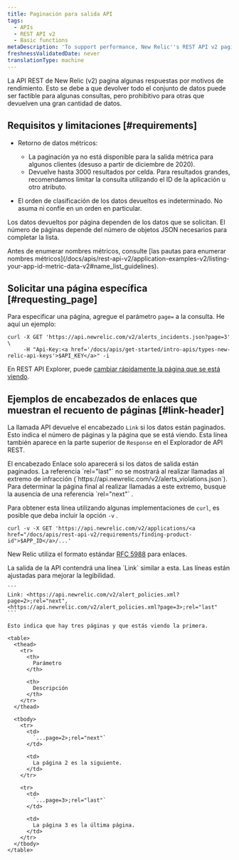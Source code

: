 ```yaml
---
title: Paginación para salida API
tags:
  - APIs
  - REST API v2
  - Basic functions
metaDescription: 'To support performance, New Relic''s REST API v2 paginates responses using the standard format for links from RFC 5988.'
freshnessValidatedDate: never
translationType: machine
---
```


La API REST de New Relic (v2) pagina algunas respuestas por motivos de rendimiento. Esto se debe a que devolver todo el conjunto de datos puede ser factible para algunas consultas, pero prohibitivo para otras que devuelven una gran cantidad de datos.

## Requisitos y limitaciones [#requirements]

* Retorno de datos métricos:

  * La paginación ya no está disponible para la salida métrica para algunos clientes (desuso a partir de diciembre de 2020).
  * Devuelve hasta 3000 resultados por celda. Para resultados grandes, recomendamos limitar la consulta utilizando el ID de la aplicación u otro atributo.

* El orden de clasificación de los datos devueltos es indeterminado. No asuma ni confíe en un orden en particular.

Los datos devueltos por página dependen de los datos que se solicitan. El número de páginas depende del número de objetos JSON necesarios para completar la lista.

<Callout variant="important">
  Antes de enumerar nombres métricos, consulte [las pautas para enumerar nombres métricos](/docs/apis/rest-api-v2/application-examples-v2/listing-your-app-id-metric-data-v2#name_list_guidelines).
</Callout>

## Solicitar una página específica [#requesting_page]

Para especificar una página, agregue el parámetro `page=` a la consulta. He aquí un ejemplo:

```
curl -X GET 'https://api.newrelic.com/v2/alerts_incidents.json?page=3' \
     -H "Api-Key:<a href='/docs/apis/get-started/intro-apis/types-new-relic-api-keys'>$API_KEY</a>" -i
```

En REST API Explorer, puede [cambiar rápidamente la página que se está viendo](/docs/apm/apis/api-explorer-v2/parts-api-explorer#data_page).

## Ejemplos de encabezados de enlaces que muestran el recuento de páginas [#link-header]

La llamada API devuelve el encabezado `Link` si los datos están paginados. Esto indica el número de páginas y la página que se está viendo. Esta línea también aparece en la parte superior de `Response` en el Explorador de API REST.

<Callout variant="important">
  El encabezado Enlace solo aparecerá si los datos de salida están paginados.
</Callout>

<Callout variant="tip">
  La referencia `rel="last"` no se mostrará al realizar llamadas al extremo de infracción (`https://api.newrelic.com/v2/alerts_violations.json`). Para determinar la página final al realizar llamadas a este extremo, busque la ausencia de una referencia `rel="next"` .
</Callout>

Para obtener esta línea utilizando algunas implementaciones de `curl`, es posible que deba incluir la opción `-v` .

```
curl -v -X GET 'https://api.newrelic.com/v2/applications/<a href="/docs/apis/rest-api-v2/requirements/finding-product-id">$APP_ID</a>/...'
```

New Relic utiliza el formato estándar [RFC 5988](http://www.rfc-editor.org/rfc/rfc5988.txt) para enlaces.

<CollapserGroup>
  <Collapser
    id="3-pages"
    title="Ejemplo: devolver 3 páginas"
  >
    La salida de la API contendrá una línea `Link` similar a esta. Las líneas están ajustadas para mejorar la legibilidad.

    ```
    Link: <https://api.newrelic.com/v2/alert_policies.xml?page=2>;rel="next", 
    <https://api.newrelic.com/v2/alert_policies.xml?page=3>;rel="last"
    ```

    Esto indica que hay tres páginas y que estás viendo la primera.

    <table>
      <thead>
        <tr>
          <th>
            Parámetro
          </th>

          <th>
            Descripción
          </th>
        </tr>
      </thead>

      <tbody>
        <tr>
          <td>
            `...page=2>;rel="next"`
          </td>

          <td>
            La página 2 es la siguiente.
          </td>
        </tr>

        <tr>
          <td>
            `...page=3>;rel="last"`
          </td>

          <td>
            La página 3 es la última página.
          </td>
        </tr>
      </tbody>
    </table>
  </Collapser>
</CollapserGroup>